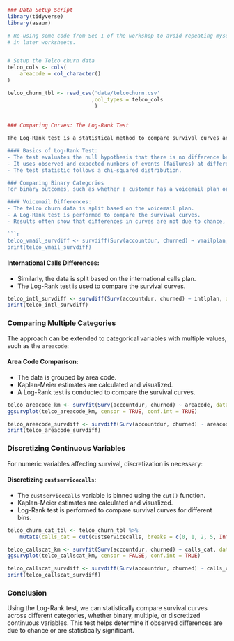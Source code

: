 

```r
### Data Setup Script
library(tidyverse)
library(asaur)

# Re-using some code from Sec 1 of the workshop to avoid repeating myself
# in later worksheets.


# Setup the Telco churn data
telco_cols <- cols(
    areacode = col_character()
)

telco_churn_tbl <- read_csv('data/telcochurn.csv'
                           ,col_types = telco_cols
                            )
                            
                            
### Comparing Curves: The Log-Rank Test

The Log-Rank test is a statistical method to compare survival curves and check if the differences can be explained by random chance. Here's a summary of how it works and its application in comparing binary and multiple categories.

#### Basics of Log-Rank Test:
- The test evaluates the null hypothesis that there is no difference between survival curves.
- It uses observed and expected numbers of events (failures) at different time points to calculate a test statistic.
- The test statistic follows a chi-squared distribution.

### Comparing Binary Categories
For binary outcomes, such as whether a customer has a voicemail plan or an international calls plan:

#### Voicemail Differences:
- The telco churn data is split based on the voicemail plan.
- A Log-Rank test is performed to compare the survival curves.
- Results often show that differences in curves are not due to chance, as indicated by a small p-value.

```r
telco_vmail_survdiff <- survdiff(Surv(accountdur, churned) ~ vmailplan, data = telco_churn_tbl)
print(telco_vmail_survdiff)
```

#### International Calls Differences:
- Similarly, the data is split based on the international calls plan.
- The Log-Rank test is used to compare the survival curves.

```r
telco_intl_survdiff <- survdiff(Surv(accountdur, churned) ~ intlplan, data = telco_churn_tbl)
print(telco_intl_survdiff)
```

### Comparing Multiple Categories
The approach can be extended to categorical variables with multiple values, such as the `areacode`:

#### Area Code Comparison:
- The data is grouped by area code.
- Kaplan-Meier estimates are calculated and visualized.
- A Log-Rank test is conducted to compare the survival curves.

```r
telco_areacode_km <- survfit(Surv(accountdur, churned) ~ areacode, data = telco_churn_tbl)
ggsurvplot(telco_areacode_km, censor = TRUE, conf.int = TRUE)

telco_areacode_survdiff <- survdiff(Surv(accountdur, churned) ~ areacode, data = telco_churn_tbl)
print(telco_areacode_survdiff)
```

### Discretizing Continuous Variables
For numeric variables affecting survival, discretization is necessary:

#### Discretizing `custservicecalls`:
- The `custservicecalls` variable is binned using the `cut()` function.
- Kaplan-Meier estimates are calculated and visualized.
- Log-Rank test is performed to compare survival curves for different bins.

```r
telco_churn_cat_tbl <- telco_churn_tbl %>%
    mutate(calls_cat = cut(custservicecalls, breaks = c(0, 1, 2, 5, Inf), right = FALSE))

telco_callscat_km <- survfit(Surv(accountdur, churned) ~ calls_cat, data = telco_churn_cat_tbl)
ggsurvplot(telco_callscat_km, censor = FALSE, conf.int = TRUE)

telco_callscat_survdiff <- survdiff(Surv(accountdur, churned) ~ calls_cat, data = telco_churn_cat_tbl)
print(telco_callscat_survdiff)
```

### Conclusion
Using the Log-Rank test, we can statistically compare survival curves across different categories, whether binary, multiple, or discretized continuous variables. This test helps determine if observed differences are due to chance or are statistically significant.

